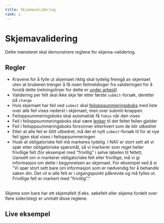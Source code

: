 ```yaml
---
title: Skjemavalidering
rank: 1
---
```


# Skjemavalidering

Dette mønsteret skal demonstrere reglene for skjema-validering.

## Regler

- Kravene for å fylle ut skjemaet riktig skal tydelig fremgå av skjemaet uten at brukeren trenger å få noen feilmeldinger fra valideringen for å forstå dette (retningslinjer for dette er [under arbeid](https://github.com/navikt/Designsystemet/issues/135))
- Validering per felt skal ikke skje før etter første `submit`-forsøk, deretter på `change`
- Hvis skjemaet har feil ved `submit` skal [feiloppsummeringsboks](/components/feiloppsummering) med liste over alle feil vises nederst i skjemaet, men over submit-knappen
- Feiloppsummeringsboks skal automatisk få `fokus` når den vises
- Feil i feiloppsummeringsboks skal være [lenker](/components/lenke) til det feltet feilen gjelder
- Feil i feiloppsummeringsboks forsvinner etterhvert som de blir utbedret
- Etter at alle feil er blitt utbedret, må det et nytt `submit`-forsøk til for at nye feil igjen skal vises i feiloppsummeringen
- Husk at obligatoriske felt må markeres tydelig. I NAV er stort sett alt vi spør etter obligatoriske spørsmål, så vi markerer som regel heller frivillige felt (for eksempel med "frivillig" i selve labelen til feltet). Uansett om vi markerer obligatoriske felt eller frivillige, må vi gi informasjon om dette i begynnelsen av skjemaet. For eksempel ved å si "Vi spør stort sett bare om informasjon som er nødvendig for å behandle saken din. Det vil si alle felt er i utgangspunkt påkrevde og må fylles ut. Frivillige felt er markert med "frivillig"."

<br />

<Alert variant="info">
  Skjema som bare har ett skjemafelt (f.eks. søkefelt eller skjema fordelt over
  flere sider/steg) er unntatt disse reglene.
</Alert>

## Live eksempel

<Preview noCode>
  <FormValidationExample />
</Preview>
